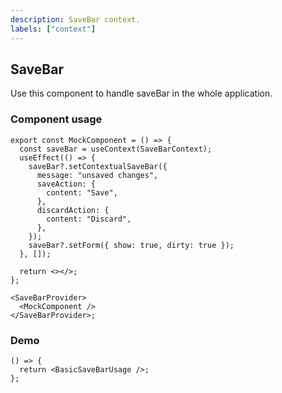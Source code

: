 ```yaml
---
description: SaveBar context.
labels: ["context"]
---
```



## SaveBar

Use this component to handle saveBar in the whole application.

### Component usage

```tsx
export const MockComponent = () => {
  const saveBar = useContext(SaveBarContext);
  useEffect(() => {
    saveBar?.setContextualSaveBar({
      message: "unsaved changes",
      saveAction: {
        content: "Save",
      },
      discardAction: {
        content: "Discard",
      },
    });
    saveBar?.setForm({ show: true, dirty: true });
  }, []);

  return <></>;
};

<SaveBarProvider>
  <MockComponent />
</SaveBarProvider>;
```

### Demo

```tsx live
() => {
  return <BasicSaveBarUsage />;
};
```
